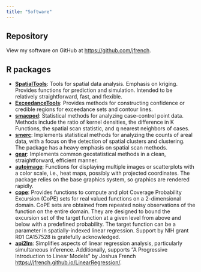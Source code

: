 ---
title: "Software"
---

## Repository

View my software on GitHub at [https://github.com/jfrench](https://github.com/jfrench).

## R packages

- [**SpatialTools**](https://cran.r-project.org/package=SpatialTools):  Tools for spatial data analysis. Emphasis on kriging. Provides functions for prediction and simulation. Intended to be relatively straightforward, fast, and flexible.
- [**ExceedanceTools**](https://cran.r-project.org/package=ExceedanceTools):  Provides methods for constructing confidence or credible regions for exceedance sets and contour lines.
- [**smacpod**](https://cran.r-project.org/package=smacpod):  Statistical methods for analyzing case-control point data. Methods include the ratio of kernel densities, the difference in K Functions, the spatial scan statistic, and q nearest neighbors of cases.
- [**smerc**](https://cran.r-project.org/package=smerc): Implements statistical methods for analyzing the counts of areal data, with a focus on the detection of spatial clusters and clustering. The package has a heavy emphasis on spatial scan methods.
- [**gear**](https://cran.r-project.org/package=gear): Implements common geostatistical methods in a clean, straightforward, efficient manner.
- [**autoimage**](https://cran.r-project.org/package=autoimage): Functions for displaying multiple images or scatterplots with a color scale, i.e., heat maps, possibly with projected coordinates. The package relies on the base graphics system, so graphics are rendered rapidly.
- [**cope**](https://cran.r-project.org/package=cope): Provides functions to compute and plot Coverage Probability Excursion (CoPE) sets for real valued functions on a 2-dimensional domain. CoPE sets are obtained from repeated noisy observations of the function on the entire domain. They are designed to bound the excursion set of the target function at a given level from above and below with a predefined probability. The target function can be a parameter in spatially-indexed linear regression. Support by NIH grant R01 CA157528 is gratefully acknowledged. 
- [**api2lm**](https://cran.r-project.org/package=api2lm): Simplifies aspects of linear regression analysis, particularly simultaneous inference. Additionally, supports "A Progressive Introduction to Linear Models" by Joshua French [https://jfrench.github.io/LinearRegression/](https://jfrench.github.io/LinearRegression/).

